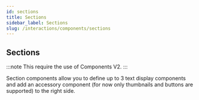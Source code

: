 ```yaml
---
id: sections
title: Sections
sidebar_label: Sections
slug: /interactions/components/sections
---
```


## Sections

:::note
This require the use of Components V2.
:::

Section components allow you to define up to 3 text display components and add an accessory component (for now only thumbnails and buttons are supported) to the right side.

